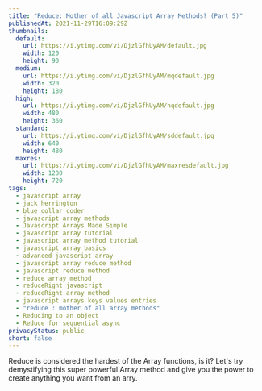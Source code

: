 ```yaml
---
title: "Reduce: Mother of all Javascript Array Methods? (Part 5)"
publishedAt: 2021-11-29T16:09:29Z
thumbnails:
  default:
    url: https://i.ytimg.com/vi/DjzlGfhUyAM/default.jpg
    width: 120
    height: 90
  medium:
    url: https://i.ytimg.com/vi/DjzlGfhUyAM/mqdefault.jpg
    width: 320
    height: 180
  high:
    url: https://i.ytimg.com/vi/DjzlGfhUyAM/hqdefault.jpg
    width: 480
    height: 360
  standard:
    url: https://i.ytimg.com/vi/DjzlGfhUyAM/sddefault.jpg
    width: 640
    height: 480
  maxres:
    url: https://i.ytimg.com/vi/DjzlGfhUyAM/maxresdefault.jpg
    width: 1280
    height: 720
tags:
  - javascript array
  - jack herrington
  - blue collar coder
  - javascript array methods
  - Javascript Arrays Made Simple
  - javascript array tutorial
  - javascript array method tutorial
  - javascript array basics
  - advanced javascript array
  - javascript array reduce method
  - javascript reduce method
  - reduce array method
  - reduceRight javascript
  - reduceRight array method
  - javascript arrays keys values entries
  - "reduce : mother of all array methods"
  - Reducing to an object
  - Reduce for sequential async
privacyStatus: public
short: false
---
```

  
Reduce is considered the hardest of the Array functions, is it? Let's try demystifying this super powerful Array method and give you the power to create anything you want from an arry.
